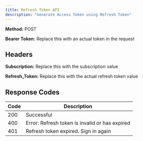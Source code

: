 ```yaml
---
title: Refresh Token API
description: "Generate Access Token using Refresh Token"
---
```


**Method:** POST <br />

**Bearer Token:** Replace this with an actual token in the request

## Headers
**Subscription:** Replace this with the subscription value <br />

**Refresh_Token:** Replace this with the actual refresh token value

## Response Codes

| Code | Description                                            |
| ---- | ------------------------------------------------------ |
| 200  | Successful                                             |
| 400  | Error: Refresh token is invalid or has expired         |
| 401  | Refresh token expired. Sign in again                   |
